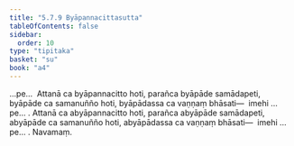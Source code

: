 ```yaml
---
title: "5.7.9 Byāpannacittasutta"
tableOfContents: false
sidebar:
  order: 10
type: "tipitaka"
basket: "su"
book: "a4"
---
```



<DynamicBreadcrumb />

<Division number="272" book="a4" bookNo="15" page="578">

<Paragraph number="1592" book="a4">
…pe…  Attanā ca byāpannacitto hoti, parañca byāpāde samādapeti, byāpāde ca samanuñño hoti, byāpādassa ca vaṇṇaṃ bhāsati—  imehi …pe… .
</Paragraph>

<Paragraph number="1593" book="a4">
Attanā ca abyāpannacitto hoti, parañca abyāpāde samādapeti, abyāpāde ca samanuñño hoti, abyāpādassa ca vaṇṇaṃ bhāsati—  imehi …pe… .

</Paragraph>
</Division>

<Paragraph number="1594" type="center" book="a4">
Navamaṃ.
</Paragraph>